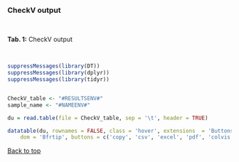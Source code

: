 <br>

### CheckV output

<br>

**Tab. 1:** CheckV output

<br>


```r
suppressMessages(library(DT))
suppressMessages(library(dplyr))
suppressMessages(library(tidyr))


CheckV_table <- "#RESULTSENV#"
sample_name <- "#NAMEENV#"

du = read.table(file = CheckV_table, sep = '\t', header = TRUE)

datatable(du, rownames = FALSE, class = 'hover', extensions  = 'Buttons', options = list(
    dom = 'Bfrtip', buttons = c('copy', 'csv', 'excel', 'pdf', 'colvis')))


```

<a href="#top">Back to top</a>
